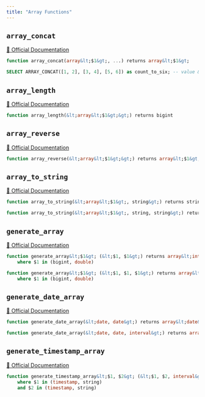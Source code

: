 ```yaml
---
title: "Array Functions"
---
```


## `array_concat`
[🔗 Official Documentation](#https://cloud.google.com/bigquery/docs/reference/standard-sql/array_functions#array_concat)

```sql
function array_concat(array&lt;$1&gt;, ...) returns array&lt;$1&gt;
```


```sql example.sql
SELECT ARRAY_CONCAT([1, 2], [3, 4], [5, 6]) as count_to_six; -- value &#39;[1,2,3,4,5,6]&#39; 
```
## `array_length`
[🔗 Official Documentation](#https://cloud.google.com/bigquery/docs/reference/standard-sql/array_functions#array_length)

```sql
function array_length(&lt;array&lt;$1&gt;&gt;) returns bigint
```


## `array_reverse`
[🔗 Official Documentation](#https://cloud.google.com/bigquery/docs/reference/standard-sql/array_functions#array_reverse)

```sql
function array_reverse(&lt;array&lt;$1&gt;&gt;) returns array&lt;$1&gt;
```


## `array_to_string`
[🔗 Official Documentation](#https://cloud.google.com/bigquery/docs/reference/standard-sql/array_functions#array_to_string)

```sql
function array_to_string(&lt;array&lt;$1&gt;, string&gt;) returns string
```


```sql
function array_to_string(&lt;array&lt;$1&gt;, string, string&gt;) returns string
```


## `generate_array`
[🔗 Official Documentation](#https://cloud.google.com/bigquery/docs/reference/standard-sql/array_functions#generate_array)

```sql
function generate_array&lt;$1&gt; (&lt;$1, $1&gt;) returns array&lt;int&gt;
	where $1 in (bigint, double)
```


```sql
function generate_array&lt;$1&gt; (&lt;$1, $1, $1&gt;) returns array&lt;int&gt;
	where $1 in (bigint, double)
```


## `generate_date_array`
[🔗 Official Documentation](#https://cloud.google.com/bigquery/docs/reference/standard-sql/array_functions#generate_date_array)

```sql
function generate_date_array(&lt;date, date&gt;) returns array&lt;date&gt;
```


```sql
function generate_date_array(&lt;date, date, interval&gt;) returns array&lt;date&gt;
```


## `generate_timestamp_array`
[🔗 Official Documentation](#https://cloud.google.com/bigquery/docs/reference/standard-sql/array_functions#generate_timestamp_array)

```sql
function generate_timestamp_array&lt;$1, $2&gt; (&lt;$1, $2, interval&gt;) returns array&lt;timestamp&gt;
	where $1 in (timestamp, string)
	and $2 in (timestamp, string)
```



